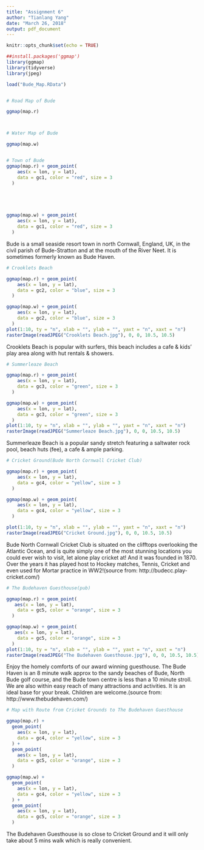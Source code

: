 ---
title: "Assignment 6"
author: "Tianlang Yang"
date: "March 26, 2018"
output: pdf_document
---

```{r setup, include=FALSE}
knitr::opts_chunk$set(echo = TRUE)
```

```{r}
##install.packages('ggmap')
library(ggmap)
library(tidyverse)
library(jpeg)

load("Bude_Map.RData")


# Road Map of Bude

ggmap(map.r)



# Water Map of Bude

ggmap(map.w)


# Town of Bude
ggmap(map.r) + geom_point(
    aes(x = lon, y = lat),
    data = gc1, color = "red", size = 3
  )





ggmap(map.w) + geom_point(
    aes(x = lon, y = lat),
    data = gc1, color = "red", size = 3
  )
```
Bude is a small seaside resort town in north Cornwall, England, UK, in the civil parish of Bude-Stratton and at the mouth of the River Neet. It is sometimes formerly known as Bude Haven.

```{r}
# Crooklets Beach

ggmap(map.r) + geom_point(
    aes(x = lon, y = lat),
    data = gc2, color = "blue", size = 3
  )

ggmap(map.w) + geom_point(
    aes(x = lon, y = lat),
    data = gc2, color = "blue", size = 3
  )
plot(1:10, ty = "n", xlab = "", ylab = "", yaxt = "n", xaxt = "n")
rasterImage(readJPEG("Crooklets Beach.jpg"), 0, 0, 10.5, 10.5)
```
Crooklets Beach is popular with surfers, this beach includes a cafe & kids' play area along with hut rentals & showers.


```{r}
# Summerleaze Beach

ggmap(map.r) + geom_point(
    aes(x = lon, y = lat),
    data = gc3, color = "green", size = 3
  )

ggmap(map.w) + geom_point(
    aes(x = lon, y = lat),
    data = gc3, color = "green", size = 3
  )
plot(1:10, ty = "n", xlab = "", ylab = "", yaxt = "n", xaxt = "n")
rasterImage(readJPEG("Summerleaze Beach.jpg"), 0, 0, 10.5, 10.5)
```
Summerleaze Beach is a popular sandy stretch featuring a saltwater rock pool, beach huts (fee), a cafe & ample parking.

```{r}
# Cricket Ground(Bude North Cornwall Cricket Club)

ggmap(map.r) + geom_point(
    aes(x = lon, y = lat),
    data = gc4, color = "yellow", size = 3
  )

ggmap(map.w) + geom_point(
    aes(x = lon, y = lat),
    data = gc4, color = "yellow", size = 3
  )

plot(1:10, ty = "n", xlab = "", ylab = "", yaxt = "n", xaxt = "n")
rasterImage(readJPEG("Cricket Ground.jpg"), 0, 0, 10.5, 10.5)
```
Bude North Cornwall Cricket Club is situated on the clifftops overlooking the Atlantic Ocean, and is quite simply one of the most stunning locations you could ever wish to visit, let alone play cricket at! And it was founded in 1870. Over the years it has played host to Hockey matches, Tennis, Cricket and even used for Mortar practice in WW2!(source from: http://budecc.play-cricket.com/)


```{r}
# The Budehaven Guesthouse(pub)

ggmap(map.r) + geom_point(
   aes(x = lon, y = lat),
    data = gc5, color = "orange", size = 3
  )

ggmap(map.w) + geom_point(
   aes(x = lon, y = lat),
    data = gc5, color = "orange", size = 3
  )
plot(1:10, ty = "n", xlab = "", ylab = "", yaxt = "n", xaxt = "n")
rasterImage(readJPEG("The Budehaven Guesthouse.jpg"), 0, 0, 10.5, 10.5)
```
Enjoy the homely comforts of our award winning guesthouse. The Bude Haven is an 8 minute walk approx to the sandy beaches of Bude, North Bude golf course, and the Bude town centre is less than a 10 minute stroll. We are also within easy reach of many attractions and activities. It is an ideal base for your break. Children are welcome.(source from: http://www.thebudehaven.com/)

```{r}
# Map with Route from Cricket Grounds to The Budehaven Guesthouse

ggmap(map.r) +
  geom_point(
    aes(x = lon, y = lat),
    data = gc4, color = "yellow", size = 3
  ) +
  geom_point(
    aes(x = lon, y = lat),
    data = gc5, color = "orange", size = 3
  )

ggmap(map.w) +
  geom_point(
    aes(x = lon, y = lat),
    data = gc4, color = "yellow", size = 3
  ) +
  geom_point(
    aes(x = lon, y = lat),
    data = gc5, color = "orange", size = 3
  )
```
The Budehaven Guesthouse is so close to Cricket Ground and it will only take about 5 mins walk which is really convenient. 